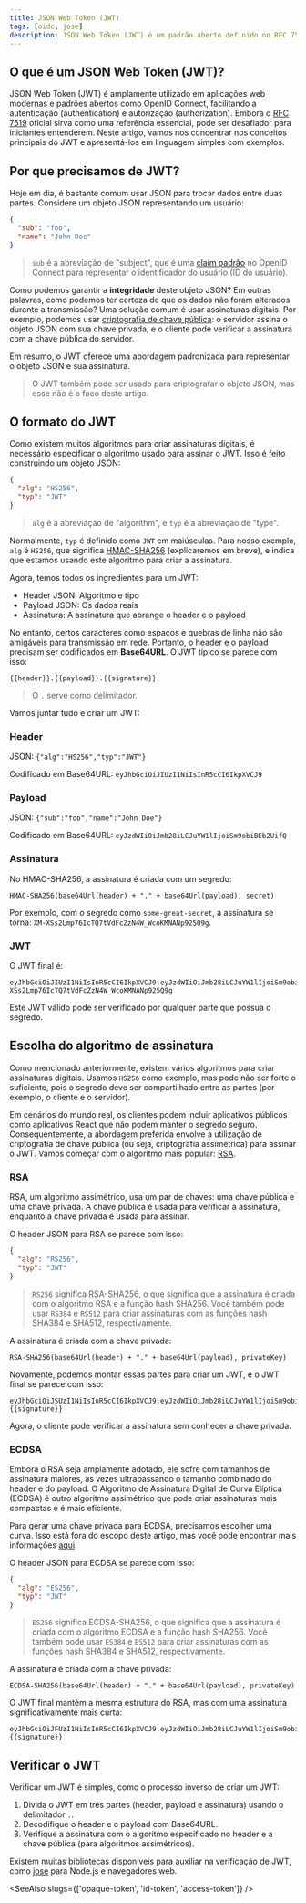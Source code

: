```yaml
---
title: JSON Web Token (JWT)
tags: [oidc, jose]
description: JSON Web Token (JWT) é um padrão aberto definido no RFC 7519 que permite comunicação segura entre duas partes. É compacto, seguro para URLs e autossuficiente, tornando-o ideal para transmitir dados de autenticação (authentication) e autorização (authorization) entre serviços.
---
```


## O que é um JSON Web Token (JWT)?

JSON Web Token (JWT) é amplamente utilizado em aplicações web modernas e padrões abertos como OpenID Connect, facilitando a autenticação (authentication) e autorização (authorization). Embora o [RFC 7519](https://datatracker.ietf.org/doc/html/rfc7519) oficial sirva como uma referência essencial, pode ser desafiador para iniciantes entenderem. Neste artigo, vamos nos concentrar nos conceitos principais do JWT e apresentá-los em linguagem simples com exemplos.

## Por que precisamos de JWT?

Hoje em dia, é bastante comum usar JSON para trocar dados entre duas partes. Considere um objeto JSON representando um usuário:

```json
{
  "sub": "foo",
  "name": "John Doe"
}
```

> `sub` é a abreviação de "subject", que é uma [claim padrão](https://openid.net/specs/openid-connect-core-1_0.html#StandardClaims) no OpenID Connect para representar o identificador do usuário (ID do usuário).

Como podemos garantir a **integridade** deste objeto JSON? Em outras palavras, como podemos ter certeza de que os dados não foram alterados durante a transmissão? Uma solução comum é usar assinaturas digitais. Por exemplo, podemos usar [criptografia de chave pública](https://en.wikipedia.org/wiki/Public-key_cryptography): o servidor assina o objeto JSON com sua chave privada, e o cliente pode verificar a assinatura com a chave pública do servidor.

Em resumo, o JWT oferece uma abordagem padronizada para representar o objeto JSON e sua assinatura.

> O JWT também pode ser usado para criptografar o objeto JSON, mas esse não é o foco deste artigo.

## O formato do JWT

Como existem muitos algoritmos para criar assinaturas digitais, é necessário especificar o algoritmo usado para assinar o JWT. Isso é feito construindo um objeto JSON:

```json
{
  "alg": "HS256",
  "typ": "JWT"
}
```

> `alg` é a abreviação de "algorithm", e `typ` é a abreviação de "type".

Normalmente, `typ` é definido como `JWT` em maiúsculas. Para nosso exemplo, `alg` é `HS256`, que significa [HMAC-SHA256](https://en.wikipedia.org/wiki/HMAC) (explicaremos em breve), e indica que estamos usando este algoritmo para criar a assinatura.

Agora, temos todos os ingredientes para um JWT:

- Header JSON: Algoritmo e tipo
- Payload JSON: Os dados reais
- Assinatura: A assinatura que abrange o header e o payload

No entanto, certos caracteres como espaços e quebras de linha não são amigáveis para transmissão em rede. Portanto, o header e o payload precisam ser codificados em **Base64URL**. O JWT típico se parece com isso:

```
{{header}}.{{payload}}.{{signature}}
```

> O `.` serve como delimitador.

Vamos juntar tudo e criar um JWT:

### Header

JSON: `{"alg":"HS256","typ":"JWT"}`

Codificado em Base64URL: `eyJhbGciOiJIUzI1NiIsInR5cCI6IkpXVCJ9`

### Payload

JSON: `{"sub":"foo","name":"John Doe"}`

Codificado em Base64URL: `eyJzdWIiOiJmb28iLCJuYW1lIjoiSm9obiBEb2UifQ`

### Assinatura

No HMAC-SHA256, a assinatura é criada com um segredo:

```
HMAC-SHA256(base64Url(header) + "." + base64Url(payload), secret)
```

Por exemplo, com o segredo como `some-great-secret`, a assinatura se torna: `XM-XSs2Lmp76IcTQ7tVdFcZzN4W_WcoKMNANp925Q9g`.

### JWT

O JWT final é:

```
eyJhbGciOiJIUzI1NiIsInR5cCI6IkpXVCJ9.eyJzdWIiOiJmb28iLCJuYW1lIjoiSm9obiBEb2UifQ.XM-XSs2Lmp76IcTQ7tVdFcZzN4W_WcoKMNANp925Q9g
```

Este JWT válido pode ser verificado por qualquer parte que possua o segredo.

## Escolha do algoritmo de assinatura

Como mencionado anteriormente, existem vários algoritmos para criar assinaturas digitais. Usamos `HS256` como exemplo, mas pode não ser forte o suficiente, pois o segredo deve ser compartilhado entre as partes (por exemplo, o cliente e o servidor).

Em cenários do mundo real, os clientes podem incluir aplicativos públicos como aplicativos React que não podem manter o segredo seguro. Consequentemente, a abordagem preferida envolve a utilização de criptografia de chave pública (ou seja, criptografia assimétrica) para assinar o JWT. Vamos começar com o algoritmo mais popular: [RSA](https://en.wikipedia.org/wiki/RSA_cryptosystem).

### RSA

RSA, um algoritmo assimétrico, usa um par de chaves: uma chave pública e uma chave privada. A chave pública é usada para verificar a assinatura, enquanto a chave privada é usada para assinar.

O header JSON para RSA se parece com isso:

```json
{
  "alg": "RS256",
  "typ": "JWT"
}
```

> `RS256` significa RSA-SHA256, o que significa que a assinatura é criada com o algoritmo RSA e a função hash SHA256. Você também pode usar `RS384` e `RS512` para criar assinaturas com as funções hash SHA384 e SHA512, respectivamente.

A assinatura é criada com a chave privada:

```
RSA-SHA256(base64Url(header) + "." + base64Url(payload), privateKey)
```

Novamente, podemos montar essas partes para criar um JWT, e o JWT final se parece com isso:

```
eyJhbGciOiJSUzI1NiIsInR5cCI6IkpXVCJ9.eyJzdWIiOiJmb28iLCJuYW1lIjoiSm9obiBEb2UifQ.{{signature}}
```

Agora, o cliente pode verificar a assinatura sem conhecer a chave privada.

### ECDSA

Embora o RSA seja amplamente adotado, ele sofre com tamanhos de assinatura maiores, às vezes ultrapassando o tamanho combinado do header e do payload. O Algoritmo de Assinatura Digital de Curva Elíptica (ECDSA) é outro algoritmo assimétrico que pode criar assinaturas mais compactas e é mais eficiente.

Para gerar uma chave privada para ECDSA, precisamos escolher uma curva. Isso está fora do escopo deste artigo, mas você pode encontrar mais informações [aqui](https://en.wikipedia.org/wiki/Elliptic-curve_cryptography#Elliptic_Curve_Digital_Signature_Algorithm).

O header JSON para ECDSA se parece com isso:

```json
{
  "alg": "ES256",
  "typ": "JWT"
}
```

> `ES256` significa ECDSA-SHA256, o que significa que a assinatura é criada com o algoritmo ECDSA e a função hash SHA256. Você também pode usar `ES384` e `ES512` para criar assinaturas com as funções hash SHA384 e SHA512, respectivamente.

A assinatura é criada com a chave privada:

```
ECDSA-SHA256(base64Url(header) + "." + base64Url(payload), privateKey)
```

O JWT final mantém a mesma estrutura do RSA, mas com uma assinatura significativamente mais curta:

```
eyJhbGciOiJFUzI1NiIsInR5cCI6IkpXVCJ9.eyJzdWIiOiJmb28iLCJuYW1lIjoiSm9obiBEb2UifQ.{{signature}}
```

## Verificar o JWT

Verificar um JWT é simples, como o processo inverso de criar um JWT:

1. Divida o JWT em três partes (header, payload e assinatura) usando o delimitador `.`.
2. Decodifique o header e o payload com Base64URL.
3. Verifique a assinatura com o algoritmo especificado no header e a chave pública (para algoritmos assimétricos).

Existem muitas bibliotecas disponíveis para auxiliar na verificação de JWT, como [jose](https://github.com/panva/jose) para Node.js e navegadores web.

<SeeAlso slugs={['opaque-token', 'id-token', 'access-token']} />